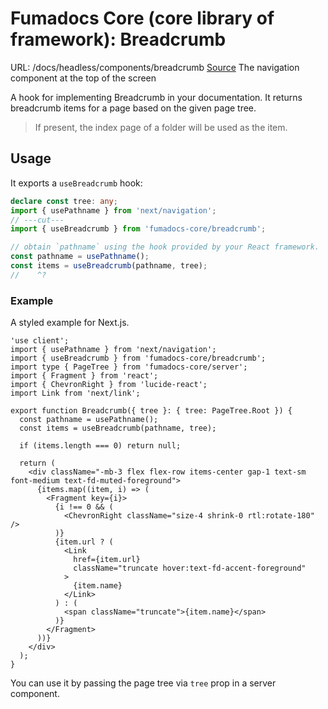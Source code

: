 # Fumadocs Core (core library of framework): Breadcrumb
URL: /docs/headless/components/breadcrumb
[Source](https://raw.githubusercontent.com/fuma-nama/fumadocs/refs/heads/main/apps/docs/content/docs/headless/components/breadcrumb.mdx)
The navigation component at the top of the screen
        
A hook for implementing Breadcrumb in your documentation. It returns breadcrumb items for a page based on the given page tree.

> If present, the index page of a folder will be used as the item.

## Usage

It exports a `useBreadcrumb` hook:

```ts twoslash
declare const tree: any;
import { usePathname } from 'next/navigation';
// ---cut---
import { useBreadcrumb } from 'fumadocs-core/breadcrumb';

// obtain `pathname` using the hook provided by your React framework.
const pathname = usePathname();
const items = useBreadcrumb(pathname, tree);
//    ^?
```

### Example

A styled example for Next.js.

```tsx
'use client';
import { usePathname } from 'next/navigation';
import { useBreadcrumb } from 'fumadocs-core/breadcrumb';
import type { PageTree } from 'fumadocs-core/server';
import { Fragment } from 'react';
import { ChevronRight } from 'lucide-react';
import Link from 'next/link';

export function Breadcrumb({ tree }: { tree: PageTree.Root }) {
  const pathname = usePathname();
  const items = useBreadcrumb(pathname, tree);

  if (items.length === 0) return null;

  return (
    <div className="-mb-3 flex flex-row items-center gap-1 text-sm font-medium text-fd-muted-foreground">
      {items.map((item, i) => (
        <Fragment key={i}>
          {i !== 0 && (
            <ChevronRight className="size-4 shrink-0 rtl:rotate-180" />
          )}
          {item.url ? (
            <Link
              href={item.url}
              className="truncate hover:text-fd-accent-foreground"
            >
              {item.name}
            </Link>
          ) : (
            <span className="truncate">{item.name}</span>
          )}
        </Fragment>
      ))}
    </div>
  );
}
```

You can use it by passing the page tree via `tree` prop in a server component.

